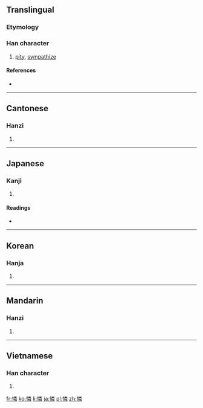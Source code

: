 {{also|怜|憐}}
==Translingual==

===Etymology===
{{Han compound|心|alt1=忄|t1=heart|粦|ls=psc}}

===Han character===
{{Han char|rn=61|rad=心|as=12|sn=15|four=9905<sub>9</sub>|canj=心火木手 (PFDQ)}}

# [[pity]], [[sympathize]]

====References====
* {{Han ref|kx=0402.120|dkj=11206|dj=0742.140|hdz=42356.070|uh=6190|ud=24976|bh=BCA6|bd=48294}}

----

==Cantonese==

===Hanzi===
{{yue-hanzi|jyut=[[lin4]]|y=lin4|sim=怜}}

# {{defn|lang=yue|sort=心12}}

----

==Japanese==

===Kanji===
{{ja-kanji|grade=|rs=心12}}

# {{defn|lang=ja|sort=心12}}

====Readings====
* {{ja-readings|on=[[れん]] (ren)|kun=[[あわれむ]] (awaremu), [[あわれみ]] (awaremi)}}

----

==Korean==

===Hanja===
{{ko-hanja|hangeul=[[련]], [[연]]|eumhun=|rv=ryeon, yeon|mr=ryŏn, yŏn|y=lyen, yen}}

# {{defn|lang=ko|sort=心12}}

----

==Mandarin==

===Hanzi===
{{cmn-hanzi|sim=怜|pin=[[lián]] ([[lian2]])|wg=lien<sup>2</sup>}}

# {{defn|lang=cmn|sort=心12}}

----

==Vietnamese==

===Han character===
{{vi-hantu|[[liên]], [[lân]]|rs=心12}}

# {{defn|lang=vi|sort=心12}}

[[fr:憐]]
[[ko:憐]]
[[li:憐]]
[[ja:憐]]
[[pl:憐]]
[[zh:憐]]